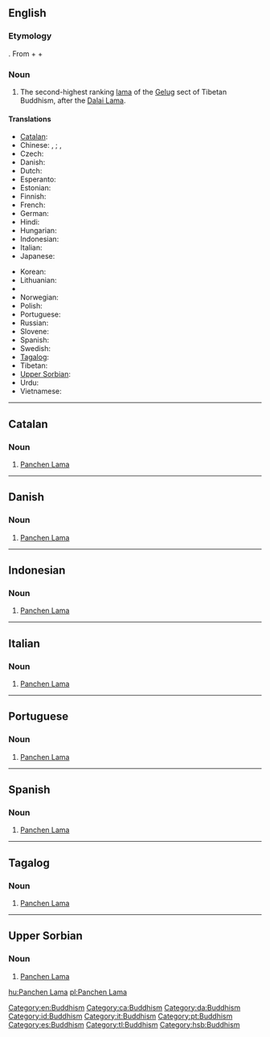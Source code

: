 ==English==
{{wikipedia}}

===Etymology===
{{etyl|bo|en}} {{term|lang=bo|sc=Tibt|པན་ཆེན་བླ་མ|tr=Pan-chen Bla-ma}}. From {{etyl|sa|-}} {{term|पण्डित|lang=sa|sc=Deva|tr=paṇḍita||scholar}} + {{etyl|bo|-}} {{term|ཆེན་པོ|lang=bo|sc=Tibt|tr=chenpo||big}} + {{etyl|bo|-}} {{term|lang=bo|sc=Tibt|བླ་མ|tr=bla-ma}}

===Noun===
{{en-noun}}

# {{context|Tibetan Buddhism|lang=en}} The second-highest ranking [[lama]] of the [[Gelug]] sect of Tibetan Buddhism, after the [[Dalai Lama]].

====Translations====
{{trans-top|second-highest ranking lama of the Gelug sect of Tibetan Buddhism}}
* [[Catalan]]: {{t-|ca|Panchen Lama}}
* Chinese: {{t|cmn|班禪喇嘛|sc=Hant}}, {{t|cmn|班禅喇嘛|sc=Hans}}; {{t|cmn|班禪額爾德尼|sc=Hant}}, {{t|cmn|班禅额尔德尼|sc=Hans}}
* Czech: {{t-|cs|Pančhenlama}}
* Danish: {{t-|da|Panchen Lama}}
* Dutch: {{t-|nl|Panchen lama}}
* Esperanto: {{t-|eo|Panĉen-lamao}}
* Estonian: {{t-|et|Pantšen-laama}}
* Finnish: {{t-|fi|Panchen-lama}}
* French: {{t-|fr|Panchen-lama}}
* German: {{t-|de|Penchen Lama}}
* Hindi: {{t-|hi|पंचेन लामा}}
* Hungarian: {{t+|hu|Panchen Láma}}
* Indonesian: {{t-|id|Panchen Lama}}
* Italian: {{t-|it|Panchen Lama}}
* Japanese: {{t-|ja|パンチェン・ラマ|tr=panchen rama}}
{{trans-mid}}
* Korean: {{t-|ko|판첸 라마|sc=Hang|tr=panchen lama}}
* Lithuanian: {{t-|lt|Pančen Lama}}
* {{trreq|ne}}
* Norwegian: {{t-|no|Panchen Lama}}
* Polish: {{t-|pl|panczenlama|m}}
* Portuguese: {{t-|pt|Panchen Lama}}
* Russian: {{t-|ru|Панчен-лама|tr=Pánčen-láma|m}}
* Slovene: {{t-|sl|Pančen Lama}}
* Spanish: {{t-|es|Panchen Lama}}
* Swedish: {{t-|sv|Panchen lama}}
* [[Tagalog]]: {{t-|tl|Panchen Lama}}
* Tibetan: {{t-|bo|པན་ཆེན་བླ་མ|tr=Pan-chen Bla-ma|sc=Tibt}}
* [[Upper Sorbian]]: {{t-|hsb|Panchen Lama}}
* Urdu: {{t-|ur|پنچن لاما}}
* Vietnamese: {{t-|vi|Ban-thiền Lạt-ma}}
{{trans-bottom}}

[[Category:en:Buddhism]]

----

==Catalan==

===Noun===
{{ca-noun|m}}

# [[Panchen Lama]]

[[Category:ca:Buddhism]]

----

==Danish==

===Noun===
{{head|da|noun}}

# [[Panchen Lama]]

[[Category:da:Buddhism]]

----

==Indonesian==

===Noun===
{{id-noun}}

# [[Panchen Lama]]

[[Category:id:Buddhism]]

----

==Italian==

===Noun===
{{head|it|noun}}

# [[Panchen Lama]]

[[Category:it:Buddhism]]

----

==Portuguese==

===Noun===
{{pt-noun}}

# [[Panchen Lama]]

[[Category:pt:Buddhism]]

----

==Spanish==

===Noun===
{{head|es|noun|g=m}}

# [[Panchen Lama]]

[[Category:es:Buddhism]]

----

==Tagalog==

===Noun===
{{tl-noun}}

# [[Panchen Lama]]

[[Category:tl:Buddhism]]

----

==Upper Sorbian==

===Noun===
{{head|hsb|noun}}

# [[Panchen Lama]]

[[Category:hsb:Buddhism]]

[[hu:Panchen Lama]]
[[pl:Panchen Lama]]